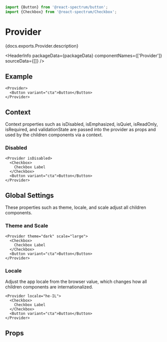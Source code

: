 

```jsx import
import {Button} from '@react-spectrum/button';
import {Checkbox} from '@react-spectrum/Checkbox';
```

# Provider

<p>{docs.exports.Provider.description}</p>

<HeaderInfo
  packageData={packageData}
  componentNames={['Provider']}
  sourceData={[]} />

## Example

```tsx example
<Provider>
  <Button variant="cta">Button</Button>
</Provider>
```

## Context

Context properties such as isDisabled, isEmphasized, isQuiet, isReadOnly,
isRequired, and validationState are passed into the provider as props and used
by the children components via a context.

### Disabled

```tsx example
<Provider isDisabled>
  <Checkbox>
    Checkbox Label
  </Checkbox>
  <Button variant="cta">Button</Button>
</Provider>
```

## Global Settings

These properties such as theme, locale, and scale adjust all children components.

### Theme and Scale

```tsx example
<Provider theme="dark" scale="large">
  <Checkbox>
    Checkbox Label
  </Checkbox>
  <Button variant="cta">Button</Button>
</Provider>
```

### Locale

Adjust the app locale from the browser value, which changes how all children
components are internationalized.

```tsx example
<Provider locale="he-IL">
  <Checkbox>
    Checkbox Label
  </Checkbox>
  <Button variant="cta">Button</Button>
</Provider>
```

## Props

<PropTable component={docs.exports.Provider} links={docs.links} />
